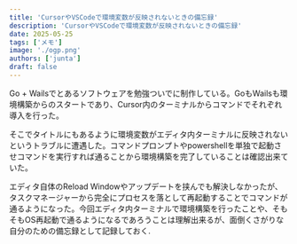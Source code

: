 ```yaml
---
title: 'CursorやVSCodeで環境変数が反映されないときの備忘録'
description: 'CursorやVSCodeで環境変数が反映されないときの備忘録'
date: 2025-05-25
tags: ['メモ']
image: './ogp.png'
authors: ['junta']
draft: false
---
```


Go + Wailsでとあるソフトウェアを勉強ついでに制作している。GoもWailsも環境構築からのスタートであり、Cursor内のターミナルからコマンドでそれぞれ導入を行った。

そこでタイトルにもあるように環境変数がエディタ内ターミナルに反映されないというトラブルに遭遇した。コマンドプロンプトやpowershellを単独で起動させコマンドを実行すれば通ることから環境構築を完了していることは確認出来ていた。

エディタ自体のReload Windowやアップデートを挟んでも解決しなかったが、タスクマネージャーから完全にプロセスを落として再起動することでコマンドが通るようになった。今回エディタ内ターミナルで環境構築を行ったことや、そもそもOS再起動で通るようになるであろうことは理解出来るが、面倒くさがりな自分のための備忘録として記録しておく.
